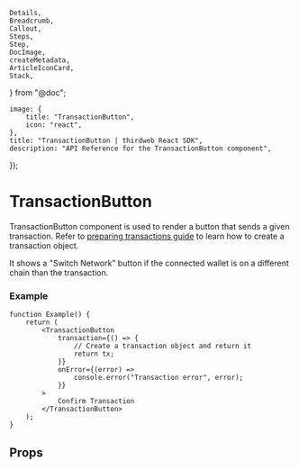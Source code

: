 	Details,
	Breadcrumb,
	Callout,
	Steps,
	Step,
	DocImage,
	createMetadata,
	ArticleIconCard,
	Stack,
} from "@doc";

	image: {
		title: "TransactionButton",
		icon: "react",
	},
	title: "TransactionButton | thirdweb React SDK",
	description: "API Reference for the TransactionButton component",
});

# TransactionButton

TransactionButton component is used to render a button that sends a given transaction. Refer to [preparing transactions guide](/typescript/v5/transactions/prepare) to learn how to create a transaction object.

It shows a "Switch Network" button if the connected wallet is on a different chain than the transaction.

### Example

```tsx
function Example() {
	return (
		<TransactionButton
			transaction={() => {
				// Create a transaction object and return it
				return tx;
			}}
			onError={(error) =>
				console.error("Transaction error", error);
			}}
		>
			Confirm Transaction
		</TransactionButton>
	);
}
```

<DocImage src={TXButtonImage} />

## Props

<Stack>
	<ArticleIconCard
		title="TransactionButtonProps"
		icon={TablePropertiesIcon}
		href="/references/typescript/v5/TransactionButtonProps"
	/>
</Stack>
